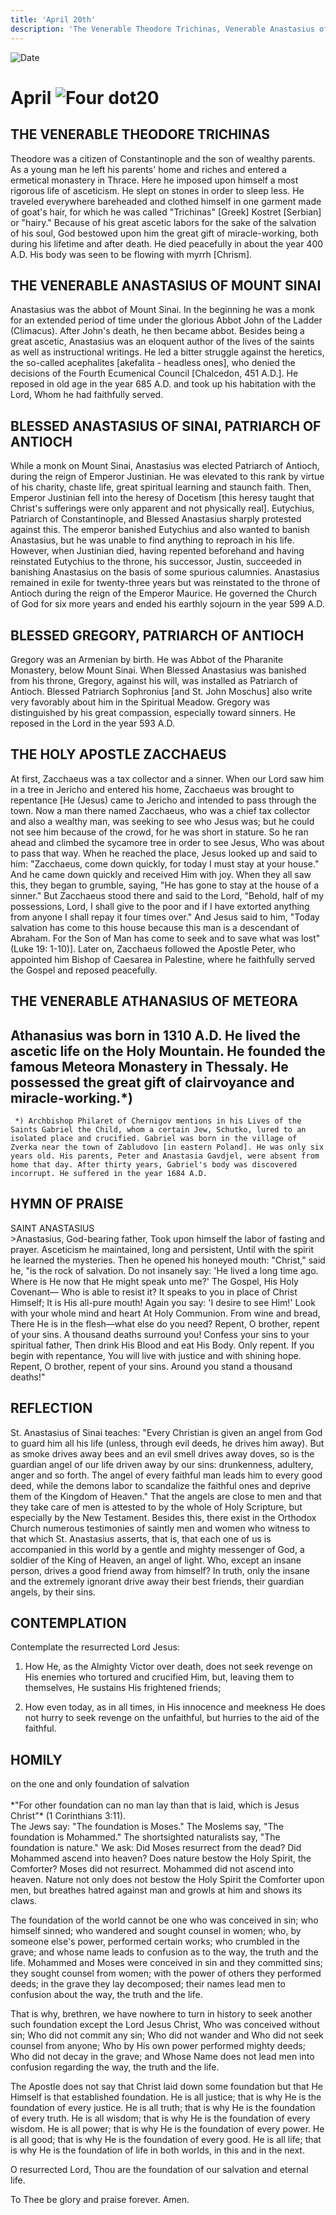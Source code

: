 ```yaml
---
title: 'April 20th'
description: 'The Venerable Theodore Trichinas, Venerable Anastasius of Mt. Sinai, Blessed Anastasius of Sinai, Blessed Gregory of Antioch, Holy Apostle Zacchaeus, Venerable Athanasius of Meteora'
---
```


<RunningHead />
<Image src="/title-imprint.png" height={68} width={50} alt="Date" className="title-imprint"/>

# <div id="date">April <Image className="four-dot" src="/four-dot.png" height={15} width={15} alt="Four dot" />20</div>

## THE VENERABLE THEODORE TRICHINAS

Theodore was a citizen of Constantinople and the son of wealthy parents. As a young man he left his parents' home and riches and entered a ermetical monastery in Thrace. Here he imposed upon himself a most rigorous life of asceticism. He slept on stones in order to sleep less. He traveled everywhere bareheaded and clothed himself in one garment made of goat's hair, for which he was called "Trichinas" [Greek] Kostret [Serbian] or "hairy." Because of his great ascetic labors for the sake of the salvation of his soul, God bestowed upon him the great gift of miracle-working, both during his lifetime and after death. He died peacefully in about the year 400 A.D. His body was seen to be flowing with myrrh [Chrism].

## THE VENERABLE ANASTASIUS OF MOUNT SINAI

Anastasius was the abbot of Mount Sinai. In the beginning he was a monk for an extended period of time under the glorious Abbot John of the Ladder (Climacus). After John's death, he then became abbot. Besides being a great ascetic, Anastasius was an eloquent author of the lives of the saints as well as instructional writings. He led a bitter struggle against the heretics, the so-called acephalites [akefalita - headless ones], who denied the decisions of the Fourth Ecumenical Council [Chalcedon, 451 A.D.]. He reposed in old age in the year 685 A.D. and took up his habitation with the Lord, Whom he had faithfully served.

## BLESSED ANASTASIUS OF SINAI, PATRIARCH OF ANTIOCH

While a monk on Mount Sinai, Anastasius was elected Patriarch of Antioch, during the reign of Emperor Justinian. He was elevated to this rank by virtue of his charity, chaste life, great spiritual learning and staunch faith. Then, Emperor Justinian fell into the heresy of Docetism [this heresy taught that Christ's sufferings were only apparent and not physically real]. Eutychius, Patriarch of Constantinople, and Blessed Anastasius sharply protested against this. The emperor banished Eutychius and also wanted to banish Anastasius, but he was unable to find anything to reproach in his life. However, when Justinian died, having repented beforehand and having reinstated Eutychius to the throne, his successor, Justin, succeeded in banishing Anastasius on the basis of some spurious calumnies. Anastasius remained in exile for twenty-three years but was reinstated to the throne of Antioch during the reign of the Emperor Maurice. He governed the Church of God for six more years and ended his earthly sojourn in the year 599 A.D.

## BLESSED GREGORY, PATRIARCH OF ANTIOCH

Gregory was an Armenian by birth. He was Abbot of the Pharanite Monastery, below Mount Sinai. When Blessed Anastasius was banished from his throne, Gregory, against his will, was installed as Patriarch of Antioch. Blessed Patriarch Sophronius [and St. John Moschus] also write very favorably about him in the Spiritual Meadow. Gregory was distinguished by his great compassion, especially toward sinners. He reposed in the Lord in the year 593 A.D.

## THE HOLY APOSTLE ZACCHAEUS

At first, Zacchaeus was a tax collector and a sinner. When our Lord saw him in a tree in Jericho and entered his home, Zacchaeus was brought to repentance [He (Jesus) came to Jericho and intended to pass through the town. Now a man there named Zacchaeus, who was a chief tax collector and also a wealthy man, was seeking to see who Jesus was; but he could not see him because of the crowd, for he was short in stature. So he ran ahead and climbed the sycamore tree in order to see Jesus, Who was about to pass that way. When he reached the place, Jesus looked up and said to him: "Zacchaeus, come down quickly, for today I must stay at your house." And he came down quickly and received Him with joy. When they all saw this, they began to grumble, saying, "He has gone to stay at the house of a sinner." But Zacchaeus stood there and said to the Lord, "Behold, half of my possessions, Lord, I shall give to the poor and if I have extorted anything from anyone I shall repay it four times over." And Jesus said to him, "Today salvation has come to this house because this man is a descendant of Abraham. For the Son of Man has come to seek and to save what was lost" (Luke 19: 1-10)]. Later on, Zacchaeus followed the Apostle Peter, who appointed him Bishop of Caesarea in Palestine, where he faithfully served the Gospel and reposed peacefully.

## THE VENERABLE ATHANASIUS OF METEORA

Athanasius was born in 1310 A.D. He lived the ascetic life on the Holy Mountain. He founded the famous Meteora Monastery in Thessaly. He possessed the great gift of clairvoyance and miracle-working.*)
--------------------
     *) Archbishop Philaret of Chernigov mentions in his Lives of the Saints Gabriel the Child, whom a certain Jew, Schutko, lured to an isolated place and crucified. Gabriel was born in the village of Zverka near the town of Zabludovo [in eastern Poland]. He was only six years old. His parents, Peter and Anastasia Gavdjel, were absent from home that day. After thirty years, Gabriel's body was discovered incorrupt. He suffered in the year 1684 A.D.


## HYMN OF PRAISE
<div style={{textAlign:'center', color:'crimson', fontWeight:'bold'}}>
SAINT ANASTASIUS
</div>
>Anastasius, God-bearing father,  
Took upon himself the labor of fasting and prayer.  
Asceticism he maintained, long and persistent,  
Until with the spirit he learned the mysteries.  
Then he opened his honeyed mouth:  
"Christ," said he, "is the rock of salvation.  
Do not insanely say: 'He lived a long time ago.  
Where is He now that He might speak unto me?'  
The Gospel, His Holy Covenant—  
Who is able to resist it?  
It speaks to you in place of Christ Himself;  
It is His all-pure mouth!  
Again you say: 'I desire to see Him!'  
Look with your whole mind and heart  
At Holy Communion. From wine and bread,  
There He is in the flesh—what else do you need?  
Repent, O brother, repent of your sins.  
A thousand deaths surround you!  
Confess your sins to your spiritual father,  
Then drink His Blood and eat His Body.  
Only repent. If you begin with repentance,  
You will live with justice and with shining hope.  
Repent, O brother, repent of your sins.  
Around you stand a thousand deaths!"  


## REFLECTION

St. Anastasius of Sinai teaches: "Every Christian is given an angel from God to guard him all his life (unless, through evil deeds, he drives him away). But as smoke drives away bees and an evil smell drives away doves, so is the guardian angel of our life driven away by our sins: drunkenness, adultery, anger and so forth. The angel of every faithful man leads him to every good deed, while the demons labor to scandalize the faithful ones and deprive them of the Kingdom of Heaven." That the angels are close to men and that they take care of men is attested to by the whole of Holy Scripture, but especially by the New Testament. Besides this, there exist in the Orthodox Church numerous testimonies of saintly men and women who witness to that which St. Anastasius asserts, that is, that each one of us is accompanied in this world by a gentle and mighty messenger of God, a soldier of the King of Heaven, an angel of light. Who, except an insane person, drives a good friend away from himself? In truth, only the insane and the extremely ignorant drive away their best friends, their guardian angels, by their sins.


## CONTEMPLATION

Contemplate the resurrected Lord Jesus:

1. How He, as the Almighty Victor over death, does not seek revenge on His enemies who tortured and crucified Him, but, leaving them to themselves, He sustains His frightened friends;

2. How even today, as in all times, in His innocence and meekness He does not hurry to seek revenge on the unfaithful, but hurries to the aid of the faithful.


## HOMILY
<div style={{textAlign:'center', color:'crimson', fontWeight:'bold'}}>
on the one and only foundation of salvation
</div><br />
<div style={{textAlign:'right'}}>
*"For other foundation can no man lay than that is laid, which is Jesus Christ"* (1 Corinthians 3:11).
</div>
The Jews say: "The foundation is Moses." The Moslems say, "The foundation is Mohammed." The shortsighted naturalists say, "The foundation is nature." We ask: Did Moses resurrect from the dead? Did Mohammed ascend into heaven? Does nature bestow the Holy Spirit, the Comforter? Moses did not resurrect. Mohammed did not ascend into heaven. Nature not only does not bestow the Holy Spirit the Comforter upon men, but breathes hatred against man and growls at him and shows its claws.

The foundation of the world cannot be one who was conceived in sin; who himself sinned; who wandered and sought counsel in women; who, by someone else's power, performed certain works; who crumbled in the grave; and whose name leads to confusion as to the way, the truth and the life. Mohammed and Moses were conceived in sin and they committed sins; they sought counsel from women; with the power of others they performed deeds; in the grave they lay decomposed; their names lead men to confusion about the way, the truth and the life.

That is why, brethren, we have nowhere to turn in history to seek another such foundation except the Lord Jesus Christ, Who was conceived without sin; Who did not commit any sin; Who did not wander and Who did not seek counsel from anyone; Who by His own power performed mighty deeds; Who did not decay in the grave; and Whose Name does not lead men into confusion regarding the way, the truth and the life.

The Apostle does not say that Christ laid down some foundation but that He Himself is that established foundation. He is all justice; that is why He is the foundation of every justice. He is all truth; that is why He is the foundation of every truth. He is all wisdom; that is why He is the foundation of every wisdom. He is all power; that is why He is the foundation of every power. He is all good; that is why He is the foundation of every good. He is all life; that is why He is the foundation of life in both worlds, in this and in the next.

O resurrected Lord, Thou are the foundation of our salvation and eternal life.

To Thee be glory and praise forever. Amen.